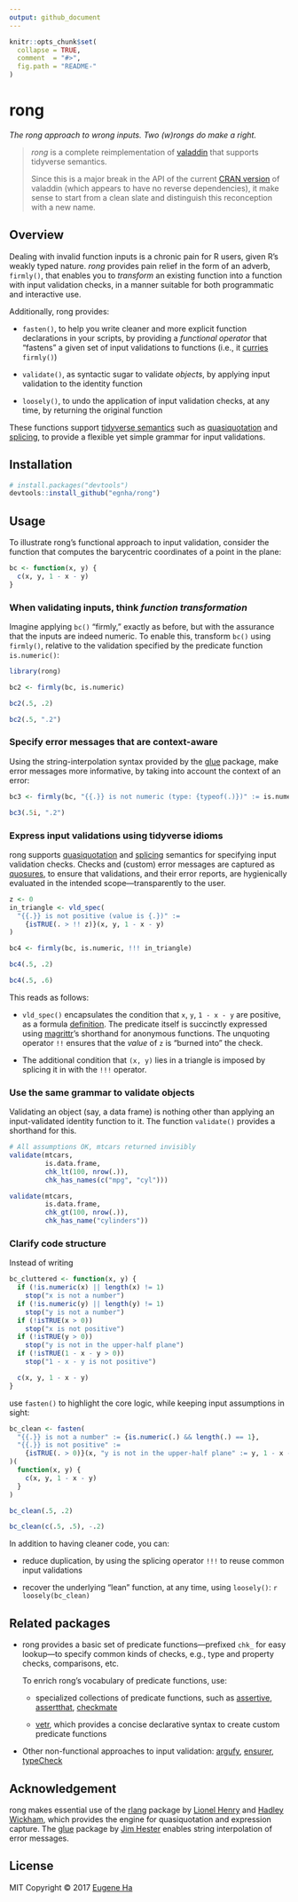 ```yaml
---
output: github_document
---
```


<!-- README.md is generated from README.Rmd. Please edit that file -->

```r
knitr::opts_chunk$set(
  collapse = TRUE,
  comment  = "#>",
  fig.path = "README-"
)
```

# rong

_The rong approach to wrong inputs. Two (w)rongs do make a right._

> _rong_ is a complete reimplementation of
> [valaddin](https://github.com/egnha/valaddin) that supports tidyverse
> semantics.
>
> Since this is a major break in the API of the current
> [CRAN version](https://cran.r-project.org/package=valaddin) of valaddin (which
> appears to have no reverse dependencies), it make sense to start from a clean
> slate and distinguish this reconception with a new name.

## Overview

Dealing with invalid function inputs is a chronic pain for R users, given R’s 
weakly typed nature. _rong_ provides pain relief in the form of an adverb,
`firmly()`, that enables you to _transform_ an existing function into a function
with input validation checks, in a manner suitable for both programmatic and
interactive use.

Additionally, rong provides:
    
  * `fasten()`, to help you write cleaner and more explicit function
    declarations in your scripts, by providing a _functional operator_ that
    “fastens” a given set of input validations to functions (i.e., it 
    [curries](https://en.wikipedia.org/wiki/Currying) `firmly()`)
  
  * `validate()`, as syntactic sugar to validate _objects_, by applying input
    validation to the identity function
    
  * `loosely()`, to undo the application of input validation checks, at any
    time, by returning the original function
    
These functions support
[tidyverse semantics](https://rpubs.com/hadley/dplyr-programming) such as 
[quasiquotation](http://rlang.tidyverse.org/reference/quasiquotation.html) and 
[splicing](http://rlang.tidyverse.org/reference/quasiquotation.html), to provide
a flexible yet simple grammar for input validations.

## Installation

```r
# install.packages("devtools")
devtools::install_github("egnha/rong")
```

## Usage

To illustrate rong’s functional approach to input validation, consider the 
function that computes the barycentric coordinates of a point in the plane:

```r
bc <- function(x, y) {
  c(x, y, 1 - x - y)
}
```

### When validating inputs, think _function transformation_

Imagine applying `bc()` “firmly,” exactly as before, but with the assurance that
the inputs are indeed numeric. To enable this, transform `bc()` using
`firmly()`, relative to the validation specified by the predicate function
`is.numeric()`:

```r
library(rong)

bc2 <- firmly(bc, is.numeric)

bc2(.5, .2)

bc2(.5, ".2")
```

### Specify error messages that are context-aware

Using the string-interpolation syntax provided by the 
[glue](https://github.com/tidyverse/glue) package, make error messages more
informative, by taking into account the context of an error:

```r
bc3 <- firmly(bc, "{{.}} is not numeric (type: {typeof(.)})" := is.numeric)

bc3(.5i, ".2")
```

### Express input validations using tidyverse idioms

rong supports 
[quasiquotation](http://rlang.tidyverse.org/reference/quasiquotation.html) and 
[splicing](http://rlang.tidyverse.org/reference/quasiquotation.html) semantics 
for specifying input validation checks. Checks and (custom) error messages are 
captured as [quosures](http://rlang.tidyverse.org/reference/quosure.html), to 
ensure that validations, and their error reports, are hygienically evaluated in
the intended scope—transparently to the user.

```r
z <- 0
in_triangle <- vld_spec(
  "{{.}} is not positive (value is {.})" :=
    {isTRUE(. > !! z)}(x, y, 1 - x - y)
)

bc4 <- firmly(bc, is.numeric, !!! in_triangle)

bc4(.5, .2)

bc4(.5, .6)
```

This reads as follows:

  * `vld_spec()` encapsulates the condition that `x`, `y`, `1 - x - y` are
    positive, as a formula
    [definition](http://rlang.tidyverse.org/reference/quosures.html#details).
    The predicate itself is succinctly expressed using 
    [magrittr](https://github.com/tidyverse/magrittr)’s shorthand for anonymous 
    functions. The unquoting operator `!!` ensures that the _value_ of `z` is 
    “burned into” the check.
  
  * The additional condition that `(x, y)` lies in a triangle is imposed by
    splicing it in with the `!!!` operator.

### Use the same grammar to validate objects

Validating an object (say, a data frame) is nothing other than applying an
input-validated identity function to it. The function `validate()` provides a
shorthand for this.

```r
# All assumptions OK, mtcars returned invisibly
validate(mtcars,
         is.data.frame,
         chk_lt(100, nrow(.)),
         chk_has_names(c("mpg", "cyl")))

validate(mtcars,
         is.data.frame,
         chk_gt(100, nrow(.)),
         chk_has_name("cylinders"))
```

### Clarify code structure

Instead of writing

```r
bc_cluttered <- function(x, y) {
  if (!is.numeric(x) || length(x) != 1)
    stop("x is not a number")
  if (!is.numeric(y) || length(y) != 1)    
    stop("y is not a number")
  if (!isTRUE(x > 0))
    stop("x is not positive")
  if (!isTRUE(y > 0))
    stop("y is not in the upper-half plane")
  if (!isTRUE(1 - x - y > 0))
    stop("1 - x - y is not positive")

  c(x, y, 1 - x - y)
}
```

use `fasten()` to highlight the core logic, while keeping input assumptions in
sight:

```r
bc_clean <- fasten(
  "{{.}} is not a number" := {is.numeric(.) && length(.) == 1},
  "{{.}} is not positive" :=
    {isTRUE(. > 0)}(x, "y is not in the upper-half plane" := y, 1 - x - y)
)(
  function(x, y) {
    c(x, y, 1 - x - y)
  }
)

bc_clean(.5, .2)

bc_clean(c(.5, .5), -.2)
```

In addition to having cleaner code, you can:

  * reduce duplication, by using the splicing operator `!!!` to
    reuse common input validations
  
  * recover the underlying “lean” function, at any time, using `loosely()`:
    ```r
    loosely(bc_clean)
    ```

## Related packages

  * rong provides a basic set of predicate functions—prefixed `chk_` for 
    easy lookup—to specify common kinds of checks, e.g., type and property
    checks, comparisons, etc.
    
    To enrich rong’s vocabulary of predicate functions, use:
    
    * specialized collections of predicate functions, such as
      [assertive](https://bitbucket.org/richierocks/assertive),
      [assertthat](https://github.com/hadley/assertthat),
      [checkmate](https://github.com/mllg/checkmate)
    
    * [vetr](https://github.com/brodieG/vetr), which provides a concise
      declarative syntax to create custom predicate functions

  * Other non-functional approaches to input validation:
    [argufy](https://github.com/gaborcsardi/argufy),
    [ensurer](https://github.com/smbache/ensurer),
    [typeCheck](https://github.com/jimhester/typeCheck)
    
## Acknowledgement

rong makes essential use of the [rlang](https://github.com/tidyverse/rlang)
package by [Lionel Henry](https://github.com/lionel-) and
[Hadley Wickham](https://github.com/hadley), which provides the engine for
quasiquotation and expression capture. The
[glue](https://github.com/tidyverse/glue) package by
[Jim Hester](https://github.com/jimhester) enables string interpolation of error
messages.

## License

MIT Copyright © 2017 [Eugene Ha](https://github.com/egnha)
